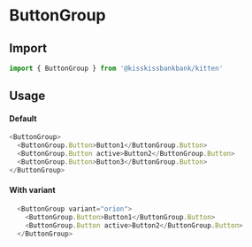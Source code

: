 
<Meta title="Buttons/ButtonGroup" component={ButtonGroup} />

# ButtonGroup

## Import

```js
import { ButtonGroup } from '@kisskissbankbank/kitten'
```

## Usage

<Canvas>
  <Story name="Default" story={stories.Default} />
</Canvas>

#### Default

```js
<ButtonGroup>
  <ButtonGroup.Button>Button1</ButtonGroup.Button>
  <ButtonGroup.Button active>Button2</ButtonGroup.Button>
  <ButtonGroup.Button>Button3</ButtonGroup.Button>
</ButtonGroup>
```

#### With variant

<Canvas>
  <Story name="WithVariant" story={stories.WithVariant} />
</Canvas>

```js
  <ButtonGroup variant="orion">
    <ButtonGroup.Button>Button1</ButtonGroup.Button>
    <ButtonGroup.Button active>Button2</ButtonGroup.Button>
  </ButtonGroup>
```
